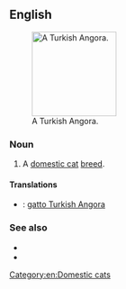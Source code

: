 ==English==
[[File:Angora.jpg|thumb|right|150px|A Turkish Angora.]]
===Noun===
{{en-noun|sg=[[Turkish]] [[angora|Angora]]}}

# A [[domestic cat]] [[breed]].

====Translations====
{{trans-top}}
{{trans-mid}}
{{trans-bottom}}
{{checktrans-top}}
* {{ttbc|it}}: [[gatto Turkish Angora]]

===See also===
* {{pedia|Turkish Angora}}
* {{commonslite|Category:Turkish Angora}}

[[Category:en:Domestic cats]]